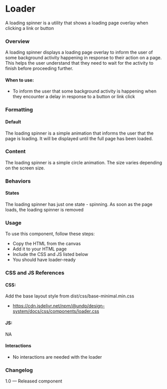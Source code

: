 
<Meta title="Utilities/Loader" component={Loader} />

# Loader

A loading spinner is a utility that shows a loading page overlay when clicking a link or button

### Overview

A loading spinner displays a loading page overlay to inform the user of some background activity happening in response to their action on a page. This helps the user understand that they need to wait for the activity to finish before proceeding further.

#### When to use:

- To inform the user that some background activity is happening when they encounter a delay in response to a button or link click

### Formatting

#### Default

The loading spinner is a simple animation that informs the user that the page is loading. It will be displayed until the full page has been loaded.

### Content

The loading spinner is a simple circle animation. The size varies depending on the screen size.

### Behaviors

#### States

The loading spinner has just one state - spinning. As soon as the page loads, the loading spinner is removed

<Canvas>
  <Story name="Loader">
    <Loader></Loader>
  </Story>
</Canvas>

### Usage

To use this component, follow these steps:

- Copy the HTML from the canvas
- Add it to your HTML page
- Include the CSS and JS listed below
- You should have loader-ready

### CSS and JS References

#### CSS:

Add the base layout style from dist/css/base-minimal.min.css

- https://cdn.jsdelivr.net/npm/@undp/design-system/docs/css/components/loader.css

#### JS:

NA

#### Interactions

- No interactions are needed with the loader

### Changelog

1.0 — Released component
